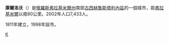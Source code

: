 {{coord|55|27|N|42|37|E|display=title}}
'''庫爾洛沃'''（{{lang-ru|Курлово}}）是[[俄羅斯|俄羅斯]][[弗拉基米爾州|弗拉基米爾州]]南部[[古西赫魯斯塔利內區|古西赫魯斯塔利內區]]的一個城市，距[[弗拉基米尔_(俄罗斯)|弗拉基米爾]]以南80公里。2002年人口7,433人。

1811年建立，1998年設市。

{{弗拉基米爾州城市}}

[[Category:弗拉基米爾州城市|К]]